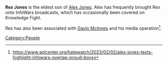 '''Rex Jones''' is the eldest son of [[Alex Jones]]. Alex has frequently brought Rex onto InfoWars broadcasts, which has occasionally been covered on Knowledge Fight.

Rex has also been associated with [[Gavin McInnes]] and his media operation<ref>https://www.splcenter.org/hatewatch/2023/02/02/alex-jones-texts-highlight-infowars-overlap-proud-boys</ref>.

[[Category:People]]
